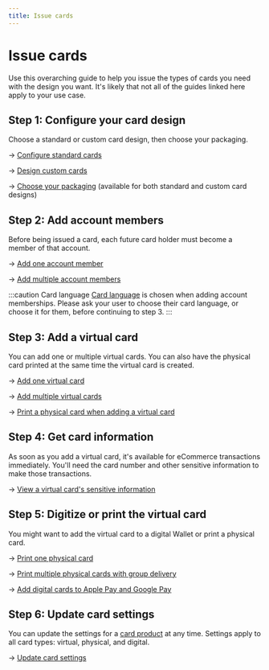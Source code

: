 ```yaml
---
title: Issue cards 
---
```


# Issue cards

Use this overarching guide to help you issue the types of cards you need with the design you want.
It's likely that not all of the guides linked here apply to your use case.

## Step 1: Configure your card design

Choose a standard or custom card design, then choose your packaging.

→ [Configure standard cards](../design/guide-standard.mdx)

→ [Design custom cards](../design/guide-custom.mdx)

→ [Choose your packaging](../design/index.mdx#packaging) (available for both standard and custom card designs)

## Step 2: Add account members

Before being issued a card, each future card holder must become a member of that account.

→ [Add one account member](../../accounts/memberships/guide-add-one.mdx)

→ [Add multiple account members](../../accounts/memberships/guide-add-multiple.mdx)

:::caution Card language
[Card language](../index.mdx#language) is chosen when adding account memberships.
Please ask your user to choose their card language, or choose it for them, before continuing to step 3.
:::

## Step 3: Add a virtual card

You can add one or multiple virtual cards.
You can also have the physical card printed at the same time the virtual card is created.

→ [Add one virtual card](../virtual/guide-add.mdx#add-one)

→ [Add multiple virtual cards](../virtual/guide-add.mdx#add-multiple)

→ [Print a physical card when adding a virtual card](../virtual/guide-add.mdx#print-with-virtual)

## Step 4: Get card information

As soon as you add a virtual card, it's available for eCommerce transactions immediately.
You'll need the card number and other sensitive information to make those transactions.

→ [View a virtual card's sensitive information](../virtual/guide-view-info.mdx)

## Step 5: Digitize or print the virtual card

You might want to add the virtual card to a digital Wallet or print a physical card.

→ [Print one physical card](../physical/guide-print.mdx#print-one)

→ [Print multiple physical cards with group delivery](../physical/guide-print.mdx#print-group)

→ [Add digital cards to Apple Pay and Google Pay](../digital/guide-add.mdx)

## Step 6: Update card settings

You can update the settings for a [card product](../index.mdx#card-product) at any time.
Settings apply to all card types: virtual, physical, and digital.

→ [Update card settings](../overview/guide-update.mdx)